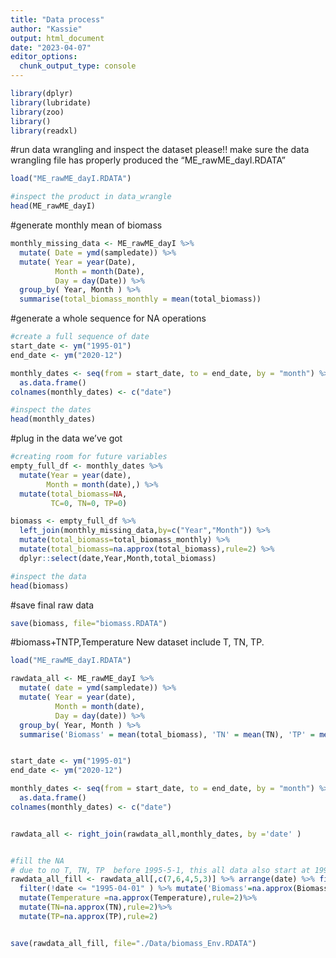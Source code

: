 ```yaml
---
title: "Data process"
author: "Kassie"
output: html_document
date: "2023-04-07"
editor_options: 
  chunk_output_type: console
---
```


```r
library(dplyr)
library(lubridate)
library(zoo)
library()
library(readxl)
```

#run data wrangling and inspect the dataset
please!!
make sure the data wrangling file has properly produced the "ME_rawME_dayI.RDATA"
```r

load("ME_rawME_dayI.RDATA")

#inspect the product in data_wrangle
head(ME_rawME_dayI)
```

#generate monthly mean of biomass
```r
monthly_missing_data <- ME_rawME_dayI %>%
  mutate( Date = ymd(sampledate)) %>% 
  mutate( Year = year(Date), 
          Month = month(Date), 
          Day = day(Date)) %>%
  group_by( Year, Month ) %>%
  summarise(total_biomass_monthly = mean(total_biomass))
```

#generate a whole sequence for NA operations
```r
#create a full sequence of date
start_date <- ym("1995-01")
end_date <- ym("2020-12")

monthly_dates <- seq(from = start_date, to = end_date, by = "month") %>%
  as.data.frame() 
colnames(monthly_dates) <- c("date")

#inspect the dates
head(monthly_dates)

```

#plug in the data we've got
```r

#creating room for future variables
empty_full_df <- monthly_dates %>%
  mutate(Year = year(date), 
        Month = month(date),) %>%
  mutate(total_biomass=NA,
         TC=0, TN=0, TP=0)

biomass <- empty_full_df %>%
  left_join(monthly_missing_data,by=c("Year","Month")) %>%
  mutate(total_biomass=total_biomass_monthly) %>% 
  mutate(total_biomass=na.approx(total_biomass),rule=2) %>%
  dplyr::select(date,Year,Month,total_biomass)

#inspect the data
head(biomass)

```

#save final raw data
```r
save(biomass, file="biomass.RDATA")
```

#biomass+TNTP,Temperature
New dataset include T, TN, TP.

```r
load("ME_rawME_dayI.RDATA")

rawdata_all <- ME_rawME_dayI %>%
  mutate( date = ymd(sampledate)) %>% 
  mutate( Year = year(date), 
          Month = month(date), 
          Day = day(date)) %>%
  group_by( Year, Month ) %>%
  summarise('Biomass' = mean(total_biomass), 'TN' = mean(TN), 'TP' = mean(TP),'Temperature' = mean(Temperature)) %>% mutate(date = as.Date(paste(Year,Month, "01", sep = "-"), format = "%Y-%m-%d"))


start_date <- ym("1995-01")
end_date <- ym("2020-12")

monthly_dates <- seq(from = start_date, to = end_date, by = "month") %>%
  as.data.frame() 
colnames(monthly_dates) <- c("date")


rawdata_all <- right_join(rawdata_all,monthly_dates, by ='date' )


#fill the NA
# due to no T, TN, TP  before 1995-5-1, this all data also start at 1995-05-01
rawdata_all_fill <- rawdata_all[,c(7,6,4,5,3)] %>% arrange(date) %>% filter(!is.na(date)) %>% 
  filter(!date <= "1995-04-01" ) %>% mutate('Biomass'=na.approx(Biomass),rule=2)%>%
  mutate(Temperature =na.approx(Temperature),rule=2)%>%
  mutate(TN=na.approx(TN),rule=2)%>%
  mutate(TP=na.approx(TP),rule=2)


save(rawdata_all_fill, file="./Data/biomass_Env.RDATA")

```

